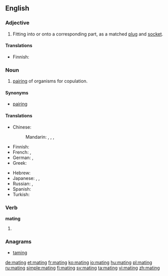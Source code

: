==English==

{{wikipedia}}

===Adjective===
{{en-adj|-}}

# Fitting into or onto a corresponding part, as a matched [[plug]] and [[socket]].

====Translations====
{{trans-top|fitting into or onto a corresponding part}}
* Finnish: {{t+|fi|yhteensopiva}}
{{trans-mid}}
{{trans-bottom}}

===Noun===
{{en-noun}}

# {{zoology|lang=en}} [[pairing]] of organisms for copulation.

====Synonyms====
* [[pairing]]

====Translations====
{{trans-top|pairing of organisms for copulation}}
* Chinese:
*: Mandarin: {{t|cmn|交尾|tr=jiāowěi|sc=Hani}}, {{t|cmn|交配|tr=jiāopèi|sc=Hani}}, {{qualifier|domestic animals}} {{t|cmn|配種|sc=Hani}}, {{t|cmn|配种|tr=pèizhǒng|sc=Hani}}
* Finnish: {{t-|fi|parittelu}}
* French: {{t+|fr|accouplement|m}}, {{t+|fr|monte|f}}
* German: {{t-|de|Paarung|f}}, {{t-|de|Begattung|f}}
* Greek: {{t|el|ζευγάρωμα|n|tr=zevgároma|sc=Grek}}
{{trans-mid}}
* Hebrew: {{t-|he|הזדווגות|f|tr=hizdavgut|sc=Hebr}}
* Japanese: {{t-|ja|交尾|tr=こうび, kōbi|sc=Jpan}}, {{t-|ja|交接|tr=こうせつ, kōsetsu|sc=Jpan}}, {{t-|ja|交配|tr=こうはい, kōhai|sc=Jpan}}
* Russian: {{t+|ru|спаривание|n|tr=spárivanije|sc=Cyrl}}, {{t+|ru|случка|f|tr=slúčka|sc=Cyrl}}
* Spanish: {{t+|es|apareamiento|m}}
* Turkish: {{t+|tr|çiftleşme}}
{{trans-bottom}}

===Verb===
'''mating'''

# {{present participle of|mate}}

===Anagrams===
* [[taming#English|taming]]

[[de:mating]]
[[et:mating]]
[[fr:mating]]
[[ko:mating]]
[[io:mating]]
[[hu:mating]]
[[pl:mating]]
[[ru:mating]]
[[simple:mating]]
[[fi:mating]]
[[sv:mating]]
[[ta:mating]]
[[vi:mating]]
[[zh:mating]]